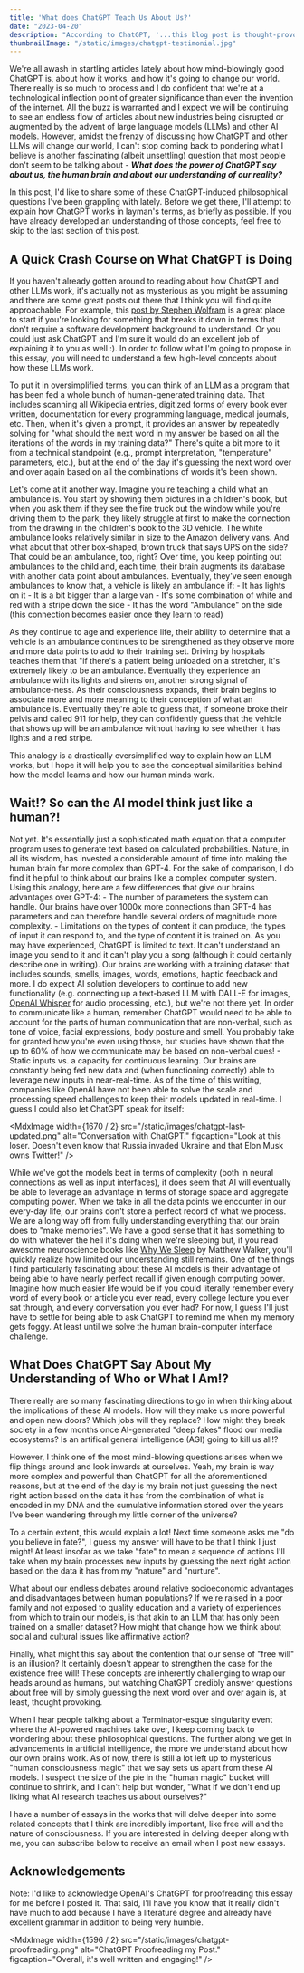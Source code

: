 ```yaml
---
title: 'What does ChatGPT Teach Us About Us?'
date: "2023-04-20"
description: "According to ChatGPT, '...this blog post is thought-provoking and engaging.'  So, if you like being engaged and having thoughts provoked, you should probably read it."
thumbnailImage: "/static/images/chatgpt-testimonial.jpg"
---
```


We're all awash in startling articles lately about how mind-blowingly good ChatGPT is, about how it works, and how it's going to change our world.   There really is so much to process and I do confident that we're at a technological inflection point of greater significance than even the invention of the internet.   All the buzz is warranted and I expect we will be continuing to see an endless flow of articles about new industries being disrupted or augmented by the advent of large language models (LLMs) and other AI models.   However, amidst the frenzy of discussing how ChatGPT and other LLMs will change our world, I can't stop coming back to pondering what I believe is another fascinating (albeit unsettling) question that most people don't seem to be talking about - __*What does the power of ChatGPT say about us, the human brain and about our understanding of our reality?*__   

In this post, I'd like to share some of these ChatGPT-induced philosophical questions I've been grappling with lately.  Before we get there, I'll attempt to explain how ChatGPT works in layman's terms, as briefly as possible.   If you have already developed an understanding of those concepts, feel free to skip to the last section of this post. 

## A Quick Crash Course on What ChatGPT is Doing

If you haven't already gotten around to reading about how ChatGPT and other LLMs work, it's actually not as mysterious as you might be assuming and there are some great posts out there that I think you will find quite approachable.  For example, this [post by Stephen Wolfram](https://writings.stephenwolfram.com/2023/02/what-is-chatgpt-doing-and-why-does-it-work/) is a great place to start if you're looking for something that breaks it down in terms that don't require a software development background to understand.  Or you could just ask ChatGPT and I'm sure it would do an excellent job of explaining it to you as well :).   In order to follow what I'm going to propose in this essay, you will need to understand a few high-level concepts about how these LLMs work.   

To put it in oversimplified terms, you can think of an LLM as a program that has been fed a whole bunch of human-generated training data.   That includes scanning all Wikipedia entries, digitized forms of every book ever written, documentation for every programming language, medical journals, etc.  Then, when it's given a prompt, it provides an answer by repeatedly solving for "what should the next word in my answer be based on all the iterations of the words in my training data?"  There's quite a bit more to it from a technical standpoint (e.g., prompt interpretation, "temperature" parameters, etc.), but at the end of the day it's guessing the next word over and over again based on all the combinations of words it's been shown.   

Let's come at it another way.  Imagine you're teaching a child what an ambulance is.   You start by showing them pictures in a children's book, but when you ask them if they see the fire truck out the window while you're driving them to the park, they likely struggle at first to make the connection from the drawing in the children's book to the 3D vehicle.   The white ambulance looks relatively similar in size to the Amazon delivery vans.  And what about that other box-shaped, brown truck that says UPS on the side?  That could be an ambulance, too, right?   Over time, you keep pointing out ambulances to the child and, each time, their brain augments its database with another data point about ambulances.   Eventually, they've seen enough ambulances to know that, a vehicle is likely an ambulance if:
    - It has lights on it
    - It is a bit bigger than a large van
    - It's some combination of white and red with a stripe down the side
    - It has the word "Ambulance" on the side (this connection becomes easier once they learn to read)

As they continue to age and experience life, their ability to determine that a vehicle is an ambulance continues to be strengthened as they observe more and more data points to add to their training set.   Driving by hospitals teaches them that "if there's a patient being unloaded on a stretcher, it's extremely likely to be an ambulance.   Eventually they experience an ambulance with its lights and sirens on, another strong signal of ambulance-ness.   As their consciousness expands, their brain begins to associate more and more meaning to their conception of what an ambulance is.   Eventually they're able to guess that, if someone broke their pelvis and called 911 for help, they can confidently guess that the vehicle that shows up will be an ambulance without having to see whether it has lights and a red stripe.  

This analogy is a drastically oversimplified way to explain how an LLM works, but I hope it will help you to see the conceptual similarities behind how the model learns and how our human minds work.   

## Wait!?  So can the AI model think just like a human?!

Not yet.   It's essentially just a sophisticated math equation that a computer program uses to generate text based on calculated probabilities.    Nature, in all its wisdom, has invested a considerable amount of time into making the human brain far more complex than GPT-4.   For the sake of comparison, I do find it helpful to think about our brains like a complex computer system.   Using this analogy, here are a few differences that give our brains advantages over GPT-4:
    - The number of parameters the system can handle.  Our brains have over 1000x more connections than GPT-4 has parameters and can therefore handle several orders of magnitude more complexity.
    - Limitations on the types of content it can produce, the types of input it can respond to, and the type of content it is trained on.   As you may have experienced, ChatGPT is limited to text.   It can't understand an image you send to it and it can't play you a song (although it could certainly describe one in writing).   Our brains are working with a training dataset that includes sounds, smells, images, words, emotions, haptic feedback and more.   I do expect AI solution developers to continue to add new functionality (e.g. connecting up a text-based LLM with DALL-E for images, [OpenAI Whisper](https://github.com/openai/whisper) for audio processing, etc.), but we're not there yet.   In order to communicate like a human, remember ChatGPT would need to be able to account for the parts of human communication that are non-verbal, such as tone of voice, facial expressions, body posture and smell.  You probably take for granted how you're even using those, but studies have shown that the up to 60% of how we communicate may be based on non-verbal cues!
    - Static inputs vs. a capacity for continuous learning.   Our brains are constantly being fed new data and (when functioning correctly) able to leverage new inputs in near-real-time.   As of the time of this writing, companies like OpenAI have not been able to solve the scale and processing speed challenges to keep their models updated in real-time.   I guess I could also let ChatGPT speak for itself:

<MdxImage
    width={1670 / 2}
	src="/static/images/chatgpt-last-updated.png"
    alt="Conversation with ChatGPT."
	figcaption="Look at this loser.  Doesn't even know that Russia invaded Ukraine and that Elon Musk owns Twitter!"
/>

While we've got the models beat in terms of complexity (both in neural connections as well as input interfaces), it does seem that AI will eventually be able to leverage an advantage in terms of storage space and aggregate computing power.    When we take in all the data points we encounter in our every-day life, our brains don't store a perfect record of what we process.   We are a long way off from fully understanding everything that our brain does to "make memories".  We have a good sense that it has something to do with whatever the hell it's doing when we're sleeping but, if you read awesome neuroscience books like [Why We Sleep](https://www.amazon.com/Why-We-Sleep-Unlocking-Dreams/dp/1501144316) by Matthew Walker, you'll quickly realize how limited our understanding still remains.   One of the things I find particularly fascinating about these AI models is their advantage of being able to have nearly perfect recall if given enough computing power.   Imagine how much easier life would be if you could literally remember every word of every book or article you ever read, every college lecture you ever sat through, and every conversation you ever had?  For now, I guess I'll just have to settle for being able to ask ChatGPT to remind me when my memory gets foggy.  At least until we solve the human brain-computer interface challenge.   

## What Does ChatGPT Say About My Understanding of Who or What I Am!?

There really are so many fascinating directions to go in when thinking about the implications of these AI models.   How will they make us more powerful and open new doors?   Which jobs will they replace?   How might they break society in a few months once AI-generated "deep fakes" flood our media ecosystems?   Is an artifical general intelligence (AGI) going to kill us all!?

However, I think one of the most mind-blowing questions arises when we flip things around and look inwards at ourselves.   Yeah, my brain is way more complex and powerful than ChatGPT for all the aforementioned reasons, but at the end of the day is my brain not just guessing the next right action based on the data it has from the combination of what is encoded in my DNA and the cumulative information stored over the years I've been wandering through my little corner of the universe?  

To a certain extent, this would explain a lot!   Next time someone asks me "do you believe in fate?", I guess my answer will have to be that I think I just might!  At least insofar as we take "fate" to mean a sequence of actions I'll take when my brain processes new inputs by guessing the next right action based on the data it has from my "nature" and "nurture".    

What about our endless debates around relative socioeconomic advantages and disadvantages between human populations?   If we're raised in a poor family and not exposed to quality education and a variety of experiences from which to train our models, is that akin to an LLM that has only been trained on a smaller dataset?  How might that change how we think about social and cultural issues like affirmative action?

Finally, what might this say about the contention that our sense of "free will" is an illusion?   It certainly doesn't appear to strengthen the case for the existence free will!   These concepts are inherently challenging to wrap our heads around as humans, but watching ChatGPT credibly answer questions about free will by simply guessing the next word over and over again is, at least, thought provoking.    

When I hear people talking about a Terminator-esque singularity event where the AI-powered machines take over, I keep coming back to wondering about these philosophical questions.   The further along we get in advancements in artificial intelligence, the more we understand about how our own brains work.   As of now, there is still a lot left up to mysterious "human consciousness magic" that we say sets us apart from these AI models.   I suspect the size of the pie in the "human magic" bucket will continue to shrink, and I can't help but wonder, "What if we don't end up liking what AI research teaches us about ourselves?"

I have a number of essays in the works that will delve deeper into some related concepts that I think are incredibly important, like free will and the nature of consciousness.   If you are interested in delving deeper along with me, you can subscribe below to receive an email when I post new essays.

## Acknowledgements

Note: I'd like to acknowledge OpenAI's ChatGPT for proofreading this essay for me before I posted it.  That said, I'll have you know that it really didn't have much to add because I have a literature degree and already have excellent grammar in addition to being very humble. 

<MdxImage
    width={1596 / 2}
	src="/static/images/chatgpt-proofreading.png"
    alt="ChatGPT Proofreading my Post."
	figcaption="Overall, it's well written and engaging!"
/>